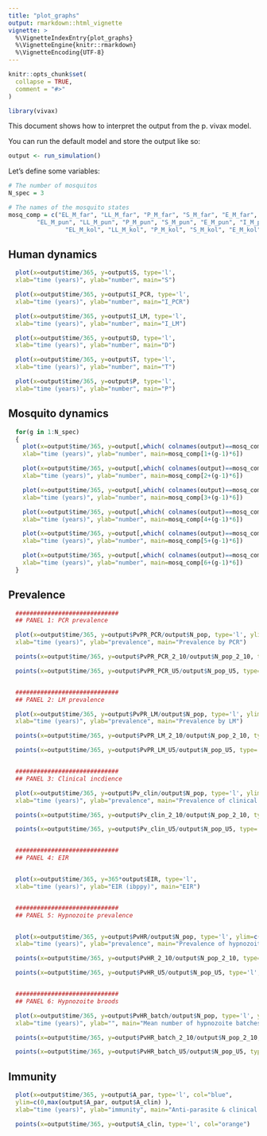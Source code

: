 ```yaml
---
title: "plot_graphs"
output: rmarkdown::html_vignette
vignette: >
  %\VignetteIndexEntry{plot_graphs}
  %\VignetteEngine{knitr::rmarkdown}
  %\VignetteEncoding{UTF-8}
---
```


```r
knitr::opts_chunk$set(
  collapse = TRUE,
  comment = "#>"
)
```

```r
library(vivax)
```

This document shows how to interpret the output from the p. vivax model.

You can run the default model and store the output like so:

```r
output <- run_simulation()
```

Let's define some variables:

```r
# The number of mosquitos
N_spec = 3

# The names of the mosquito states
mosq_comp = c("EL_M_far", "LL_M_far", "P_M_far", "S_M_far", "E_M_far", "I_M_far",
        "EL_M_pun", "LL_M_pun", "P_M_pun", "S_M_pun", "E_M_pun", "I_M_pun",
                "EL_M_kol", "LL_M_kol", "P_M_kol", "S_M_kol", "E_M_kol", "I_M_kol")
```

## Human dynamics

```r

  plot(x=output$time/365, y=output$S, type='l',
  xlab="time (years)", ylab="number", main="S")

  plot(x=output$time/365, y=output$I_PCR, type='l',
  xlab="time (years)", ylab="number", main="I_PCR")

  plot(x=output$time/365, y=output$I_LM, type='l',
  xlab="time (years)", ylab="number", main="I_LM")

  plot(x=output$time/365, y=output$D, type='l',
  xlab="time (years)", ylab="number", main="D")

  plot(x=output$time/365, y=output$T, type='l',
  xlab="time (years)", ylab="number", main="T")

  plot(x=output$time/365, y=output$P, type='l',
  xlab="time (years)", ylab="number", main="P")
```

## Mosquito dynamics

```r

  for(g in 1:N_spec)
  {
    plot(x=output$time/365, y=output[,which( colnames(output)==mosq_comp[1+(g-1)*6] )], type='l',
    xlab="time (years)", ylab="number", main=mosq_comp[1+(g-1)*6])

    plot(x=output$time/365, y=output[,which( colnames(output)==mosq_comp[2+(g-1)*6] )], type='l',
    xlab="time (years)", ylab="number", main=mosq_comp[2+(g-1)*6])

    plot(x=output$time/365, y=output[,which( colnames(output)==mosq_comp[3+(g-1)*6] )], type='l',
    xlab="time (years)", ylab="number", main=mosq_comp[3+(g-1)*6])

    plot(x=output$time/365, y=output[,which( colnames(output)==mosq_comp[4+(g-1)*6] )], type='l',
    xlab="time (years)", ylab="number", main=mosq_comp[4+(g-1)*6])

    plot(x=output$time/365, y=output[,which( colnames(output)==mosq_comp[5+(g-1)*6] )], type='l',
    xlab="time (years)", ylab="number", main=mosq_comp[5+(g-1)*6])

    plot(x=output$time/365, y=output[,which( colnames(output)==mosq_comp[6+(g-1)*6] )], type='l',
    xlab="time (years)", ylab="number", main=mosq_comp[6+(g-1)*6])
  }
```

## Prevalence

```r

  #############################
  ## PANEL 1: PCR prevalence

  plot(x=output$time/365, y=output$PvPR_PCR/output$N_pop, type='l', ylim=c(0,0.6),
  xlab="time (years)", ylab="prevalence", main="Prevalence by PCR")

  points(x=output$time/365, y=output$PvPR_PCR_2_10/output$N_pop_2_10, type='l', col="orange")

  points(x=output$time/365, y=output$PvPR_PCR_U5/output$N_pop_U5, type='l', col="red")


  #############################
  ## PANEL 2: LM prevalence

  plot(x=output$time/365, y=output$PvPR_LM/output$N_pop, type='l', ylim=c(0,0.2),
  xlab="time (years)", ylab="prevalence", main="Prevalence by LM")

  points(x=output$time/365, y=output$PvPR_LM_2_10/output$N_pop_2_10, type='l', col="orange")

  points(x=output$time/365, y=output$PvPR_LM_U5/output$N_pop_U5, type='l', col="red")


  #############################
  ## PANEL 3: Clinical incdience

  plot(x=output$time/365, y=output$Pv_clin/output$N_pop, type='l', ylim=c(0,0.05),
  xlab="time (years)", ylab="prevalence", main="Prevalence of clinical disease")

  points(x=output$time/365, y=output$Pv_clin_2_10/output$N_pop_2_10, type='l', col="orange")

  points(x=output$time/365, y=output$Pv_clin_U5/output$N_pop_U5, type='l', col="red")


  #############################
  ## PANEL 4: EIR


  plot(x=output$time/365, y=365*output$EIR, type='l', 
  xlab="time (years)", ylab="EIR (ibppy)", main="EIR")


  #############################
  ## PANEL 5: Hypnozoite prevalence


  plot(x=output$time/365, y=output$PvHR/output$N_pop, type='l', ylim=c(0,1),
  xlab="time (years)", ylab="prevalence", main="Prevalence of hypnozoites")

  points(x=output$time/365, y=output$PvHR_2_10/output$N_pop_2_10, type='l', col="orange")

  points(x=output$time/365, y=output$PvHR_U5/output$N_pop_U5, type='l', col="red")


  #############################
  ## PANEL 6: Hypnozoite broods

  plot(x=output$time/365, y=output$PvHR_batch/output$N_pop, type='l', ylim=c(0,max(output$PvHR_batch/output$N_pop)),
  xlab="time (years)", ylab="", main="Mean number of hypnozoite batches per person")

  points(x=output$time/365, y=output$PvHR_batch_2_10/output$N_pop_2_10, type='l', col="orange")

  points(x=output$time/365, y=output$PvHR_batch_U5/output$N_pop_U5, type='l', col="red")
```

## Immunity
```r
  plot(x=output$time/365, y=output$A_par, type='l', col="blue",
  ylim=c(0,max(output$A_par, output$A_clin) ),
  xlab="time (years)", ylab="immunity", main="Anti-parasite & clinical immunity")

  points(x=output$time/365, y=output$A_clin, type='l', col="orange")
```
